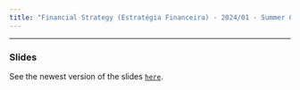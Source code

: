 ```yaml
---
title: "Financial Strategy (Estratégia Financeira) - 2024/01 - Summer Course"
---
```


___

###  Slides

See the newest version of the slides  [`here`](https://henriquemartins.net/teaching/financial_strategy/).



